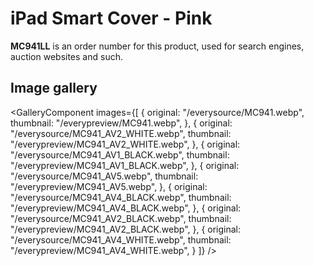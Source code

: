 
# iPad Smart Cover - Pink

<Callout type='info' emoji='👉🏻'>**MC941LL** is an order number for this product, used for search engines, auction websites and such.</Callout>

## Image gallery

<GalleryComponent
    images={[
      {
        original: "/everysource/MC941.webp",
        thumbnail: "/everypreview/MC941.webp",
      },
      {
        original: "/everysource/MC941_AV2_WHITE.webp",
        thumbnail: "/everypreview/MC941_AV2_WHITE.webp",
      },
      {
        original: "/everysource/MC941_AV1_BLACK.webp",
        thumbnail: "/everypreview/MC941_AV1_BLACK.webp",
      },
      {
        original: "/everysource/MC941_AV5.webp",
        thumbnail: "/everypreview/MC941_AV5.webp",
      },
      {
        original: "/everysource/MC941_AV4_BLACK.webp",
        thumbnail: "/everypreview/MC941_AV4_BLACK.webp",
      },
      {
        original: "/everysource/MC941_AV2_BLACK.webp",
        thumbnail: "/everypreview/MC941_AV2_BLACK.webp",
      },
      {
        original: "/everysource/MC941_AV4_WHITE.webp",
        thumbnail: "/everypreview/MC941_AV4_WHITE.webp",
      }
    ]}
  />
